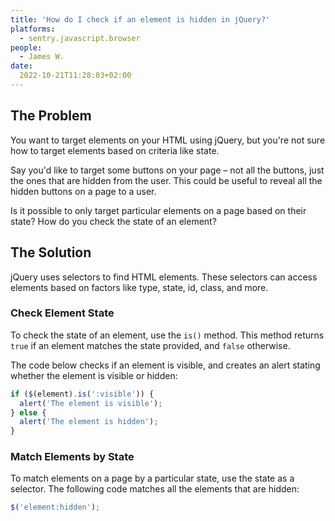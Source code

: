 ```yaml
---
title: 'How do I check if an element is hidden in jQuery?'
platforms:
  - sentry.javascript.browser
people:
  - James W.
date:
  2022-10-21T11:28:03+02:00
---
```


## The Problem

You want to target elements on your HTML using jQuery, but you're not sure how to target elements based on criteria like state.

Say you'd like to target some buttons on your page – not all the buttons, just the ones that are hidden from the user. This could be useful to reveal all the hidden buttons on a page to a user.

Is it possible to only target particular elements on a page based on their state? How do you check the state of an element?

## The Solution

jQuery uses selectors to find HTML elements. These selectors can access elements based on factors like type, state, id, class, and more.

### Check Element State

To check the state of an element, use the `is()` method. This method returns `true` if an element matches the state provided, and `false` otherwise.

The code below checks if an element is visible, and creates an alert stating whether the element is visible or hidden:

```javascript
if ($(element).is(':visible')) {
  alert('The element is visible');
} else {
  alert('The element is hidden');
}
```

### Match Elements by State

To match elements on a page by a particular state, use the state as a selector. The following code matches all the elements that are hidden:

```javascript
$('element:hidden');
```
